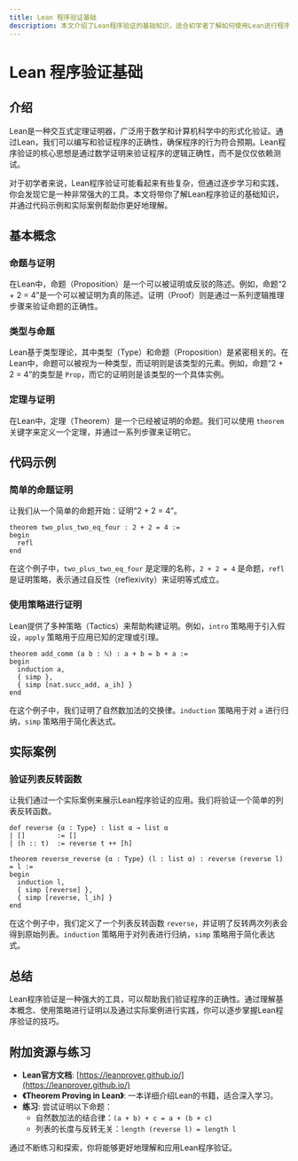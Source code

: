 ```yaml
---
title: Lean 程序验证基础
description: 本文介绍了Lean程序验证的基础知识，适合初学者了解如何使用Lean进行程序验证。内容包括基本概念、代码示例、实际案例以及总结和附加资源。
---
```


# Lean 程序验证基础

## 介绍

Lean是一种交互式定理证明器，广泛用于数学和计算机科学中的形式化验证。通过Lean，我们可以编写和验证程序的正确性，确保程序的行为符合预期。Lean程序验证的核心思想是通过数学证明来验证程序的逻辑正确性，而不是仅仅依赖测试。

对于初学者来说，Lean程序验证可能看起来有些复杂，但通过逐步学习和实践，你会发现它是一种非常强大的工具。本文将带你了解Lean程序验证的基础知识，并通过代码示例和实际案例帮助你更好地理解。

## 基本概念

### 命题与证明

在Lean中，命题（Proposition）是一个可以被证明或反驳的陈述。例如，命题“2 + 2 = 4”是一个可以被证明为真的陈述。证明（Proof）则是通过一系列逻辑推理步骤来验证命题的正确性。

### 类型与命题

Lean基于类型理论，其中类型（Type）和命题（Proposition）是紧密相关的。在Lean中，命题可以被视为一种类型，而证明则是该类型的元素。例如，命题“2 + 2 = 4”的类型是 `Prop`，而它的证明则是该类型的一个具体实例。

### 定理与证明

在Lean中，定理（Theorem）是一个已经被证明的命题。我们可以使用 `theorem` 关键字来定义一个定理，并通过一系列步骤来证明它。

## 代码示例

### 简单的命题证明

让我们从一个简单的命题开始：证明“2 + 2 = 4”。

```lean
theorem two_plus_two_eq_four : 2 + 2 = 4 :=
begin
  refl
end
```

在这个例子中，`two_plus_two_eq_four` 是定理的名称，`2 + 2 = 4` 是命题，`refl` 是证明策略，表示通过自反性（reflexivity）来证明等式成立。

### 使用策略进行证明

Lean提供了多种策略（Tactics）来帮助构建证明。例如，`intro` 策略用于引入假设，`apply` 策略用于应用已知的定理或引理。

```lean
theorem add_comm (a b : ℕ) : a + b = b + a :=
begin
  induction a,
  { simp },
  { simp [nat.succ_add, a_ih] }
end
```

在这个例子中，我们证明了自然数加法的交换律。`induction` 策略用于对 `a` 进行归纳，`simp` 策略用于简化表达式。

## 实际案例

### 验证列表反转函数

让我们通过一个实际案例来展示Lean程序验证的应用。我们将验证一个简单的列表反转函数。

```lean
def reverse {α : Type} : list α → list α
| []        := []
| (h :: t)  := reverse t ++ [h]

theorem reverse_reverse {α : Type} (l : list α) : reverse (reverse l) = l :=
begin
  induction l,
  { simp [reverse] },
  { simp [reverse, l_ih] }
end
```

在这个例子中，我们定义了一个列表反转函数 `reverse`，并证明了反转两次列表会得到原始列表。`induction` 策略用于对列表进行归纳，`simp` 策略用于简化表达式。

## 总结

Lean程序验证是一种强大的工具，可以帮助我们验证程序的正确性。通过理解基本概念、使用策略进行证明以及通过实际案例进行实践，你可以逐步掌握Lean程序验证的技巧。

## 附加资源与练习

- **Lean官方文档**: [https://leanprover.github.io/](https://leanprover.github.io/)
- **《Theorem Proving in Lean》**: 一本详细介绍Lean的书籍，适合深入学习。
- **练习**: 尝试证明以下命题：
  - 自然数加法的结合律：`(a + b) + c = a + (b + c)`
  - 列表的长度与反转无关：`length (reverse l) = length l`

通过不断练习和探索，你将能够更好地理解和应用Lean程序验证。